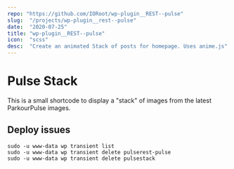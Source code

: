 ```yaml
---
repo: "https://github.com/IORoot/wp-plugin__REST--pulse"
slug:  "/projects/wp-plugin__rest--pulse"
date:  "2020-07-25"
title: "wp-plugin__REST--pulse"
icon:  "scss"
desc:  "Create an animated Stack of posts for homepage. Uses anime.js"
---
```



# Pulse Stack

This is a small shortcode to display a "stack" of images from the latest ParkourPulse images.

## Deploy issues

```
sudo -u www-data wp transient list
sudo -u www-data wp transient delete pulserest-pulse
sudo -u www-data wp transient delete pulsestack
```